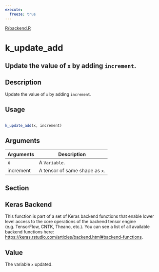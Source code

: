```yaml
---
execute:
  freeze: true
---
```


[R/backend.R](https://github.com/rstudio/keras//blob/main/R/backend.R#L3036) 

# k_update_add

## Update the value of `x` by adding `increment`.

## Description
 Update the value of `x` by adding `increment`. 


## Usage
```r
 
k_update_add(x, increment) 
```

## Arguments
|Arguments|Description|
|---|---|
| x | A `Variable`. |
| increment | A tensor of same shape as `x`. |


## Section

## Keras Backend

   This function is part of a set of Keras backend functions that enable lower level access to the core operations of the backend tensor engine (e.g. TensorFlow, CNTK, Theano, etc.).  You can see a list of all available backend functions here: [https://keras.rstudio.com/articles/backend.html#backend-functions](https://keras.rstudio.com/articles/backend.html#backend-functions). 

## Value
 The variable `x` updated. 




